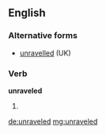 ==English==

===Alternative forms===
* [[unravelled]] (UK)

===Verb===
'''unraveled'''
# {{context|US|lang=en}} {{en-past of|unravel}}

[[de:unraveled]]
[[mg:unraveled]]